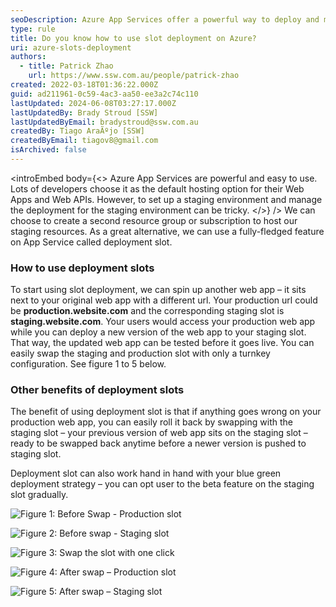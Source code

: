 ```yaml
---
seoDescription: Azure App Services offer a powerful way to deploy and manage web applications. Use deployment slots to create staging environments and easily swap between production and staging, ensuring smooth testing and rollbacks in case of issues.
type: rule
title: Do you know how to use slot deployment on Azure?
uri: azure-slots-deployment
authors:
  - title: Patrick Zhao
    url: https://www.ssw.com.au/people/patrick-zhao
created: 2022-03-18T01:36:22.000Z
guid: ad211961-0c59-4ac3-aa50-ee3a2c74c110
lastUpdated: 2024-06-08T03:27:17.000Z
lastUpdatedBy: Brady Stroud [SSW]
lastUpdatedByEmail: bradystroud@ssw.com.au
createdBy: Tiago AraÃºjo [SSW]
createdByEmail: tiagov8@gmail.com
isArchived: false
---
```


<introEmbed
  body={<>
Azure App Services are powerful and easy to use. Lots of developers choose it as the default hosting option for their Web Apps and Web APIs. However, to set up a staging environment and manage the deployment for the staging environment can be tricky.
  </>}
/>
We can choose to create a second resource group or subscription to host our staging resources. As a great alternative, we can use a fully-fledged feature on App Service called deployment slot.

### How to use deployment slots

To start using slot deployment, we can spin up another web app – it sits next to your original web app with a different url. Your production url could be **production\.website\.com** and the corresponding staging slot is **staging\.website\.com**. Your users would access your production web app while you can deploy a new version of the web app to your staging slot. That way, the updated web app can be tested before it goes live. You can easily swap the staging and production slot with only a turnkey configuration. See figure 1 to 5 below.

### Other benefits of deployment slots

The benefit of using deployment slot is that if anything goes wrong on your production web app, you can easily roll it back by swapping with the staging slot – your previous version of web app sits on the staging slot – ready to be swapped back anytime before a newer version is pushed to staging slot.

Deployment slot can also work hand in hand with your blue green deployment strategy – you can opt user to the beta feature on the staging slot gradually.

![Figure 1: Before Swap - Production slot](/uploads/rules/azure-slots-deployment/azure-slot-1.png)

![Figure 2: Before swap - Staging slot](/uploads/rules/azure-slots-deployment/azure-slot-2.png)

![Figure 3: Swap the slot with one click](/uploads/rules/azure-slots-deployment/azure-slot-3.png)

![Figure 4: After swap – Production slot](/uploads/rules/azure-slots-deployment/azure-slot-4.png)

![Figure 5: After swap – Staging slot](/uploads/rules/azure-slots-deployment/azure-slot-5.png)
